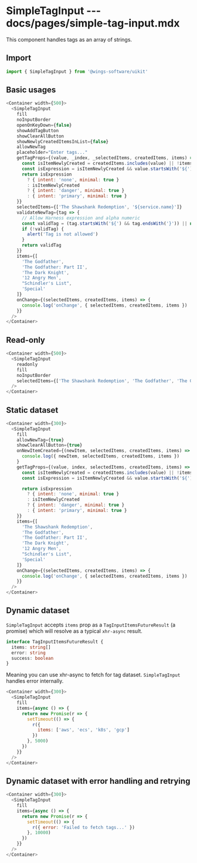 # SimpleTagInput --- docs/pages/simple-tag-input.mdx

This component handles tags as an array of strings.

## Import

```js
import { SimpleTagInput } from '@wings-software/uikit'
```

## Basic usages

```js live=true
<Container width={500}>
  <SimpleTagInput
    fill
    noInputBorder
    openOnKeyDown={false}
    showAddTagButton
    showClearAllButton
    showNewlyCreatedItemsInList={false}
    allowNewTag
    placeholder="Enter tags..."
    getTagProps={(value, _index, _selectedItems, createdItems, items) => {
      const isItemNewlyCreated = createdItems.includes(value) || !items.includes(value)
      const isExpression = isItemNewlyCreated && value.startsWith('${') && value.endsWith('}')
      return isExpression
        ? { intent: 'none', minimal: true }
        : isItemNewlyCreated
        ? { intent: 'danger', minimal: true }
        : { intent: 'primary', minimal: true }
    }}
    selectedItems={['The Shawshank Redemption', '${service.name}']}
    validateNewTag={tag => {
      // Allow Harness expression and alpha numeric
      const validTag = (tag.startsWith('${') && tag.endsWith('}')) || new RegExp('^[a-z0-9-]+$').test(tag)
      if (!validTag) {
        alert('Tag is not allowed')
      }
      return validTag
    }}
    items={[
      'The Godfather',
      'The Godfather: Part II',
      'The Dark Knight',
      '12 Angry Men',
      "Schindler's List",
      'Special'
    ]}
    onChange={(selectedItems, createdItems, items) => {
      console.log('onChange', { selectedItems, createdItems, items })
    }}
  />
</Container>
```

## Read-only

```js live=true
<Container width={500}>
  <SimpleTagInput
    readonly
    fill
    noInputBorder
    selectedItems={['The Shawshank Redemption', 'The Godfather', 'The Godfather: Part II', 'The Dark Knight']}
  />
</Container>
```

## Static dataset

```js live=true
<Container width={300}>
  <SimpleTagInput
    fill
    allowNewTag={true}
    showClearAllButton={true}
    onNewItemCreated={(newItem, selectedItems, createdItems, items) =>
      console.log({ newItem, selectedItems, createdItems, items })
    }
    getTagProps={(value, index, selectedItems, createdItems, items) => {
      const isItemNewlyCreated = createdItems.includes(value) || !items.includes(value)
      const isExpression = isItemNewlyCreated && value.startsWith('${') && value.endsWith('}')

      return isExpression
        ? { intent: 'none', minimal: true }
        : isItemNewlyCreated
        ? { intent: 'danger', minimal: true }
        : { intent: 'primary', minimal: true }
    }}
    items={[
      'The Shawshank Redemption',
      'The Godfather',
      'The Godfather: Part II',
      'The Dark Knight',
      '12 Angry Men',
      "Schindler's List",
      'Special'
    ]}
    onChange={(selectedItems, createdItems, items) => {
      console.log('onChange', { selectedItems, createdItems, items })
    }}
  />
</Container>
```

## Dynamic dataset

`SimpleTagInput` accepts `items` prop as a `TagInputItemsFutureResult` (a promise) which will resolve as a typical `xhr-async` result.

```ts
interface TagInputItemsFutureResult {
  items: string[]
  error: string
  success: boolean
}
```

Meaning you can use xhr-async to fetch for tag dataset. `SimpleTagInput` handles error internally.

```js live=true
<Container width={300}>
  <SimpleTagInput
    fill
    items={async () => {
      return new Promise(r => {
        setTimeout(() => {
          r({
            items: ['aws', 'ecs', 'k8s', 'gcp']
          })
        }, 5000)
      })
    }}
  />
</Container>
```

## Dynamic dataset with error handling and retrying

```js live=true
<Container width={300}>
  <SimpleTagInput
    fill
    items={async () => {
      return new Promise(r => {
        setTimeout(() => {
          r({ error: 'Failed to fetch tags...' })
        }, 10000)
      })
    }}
  />
</Container>
```
